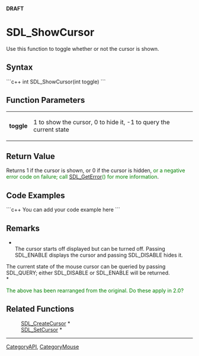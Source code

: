 <!-- pragma section-numbers off -->
<!-- pragma disable-camelcase -->
'''DRAFT'''

= SDL_ShowCursor =
Use this function to toggle whether or not the cursor is shown.


== Syntax ==
```c++
int SDL_ShowCursor(int toggle)
```

== Function Parameters ==
{|
|'''toggle'''
|1 to show the cursor, 0 to hide it, -1 to query the current state
|}

== Return Value ==
Returns 1 if the cursor is shown, or 0 if the cursor is hidden, <span style="color: green;">or a negative error code on failure; call [[SDL_GetError]]() for more information</span>.

== Code Examples ==
```c++
You can add your code example here
```

== Remarks ==
*<br/>The cursor starts off displayed but can be turned off.  Passing SDL_ENABLE displays the cursor and passing SDL_DISABLE hides it. 

The current state of the mouse cursor can be queried by passing SDL_QUERY; either SDL_DISABLE or SDL_ENABLE will be returned.<br/>*

<span style="color: green;">The above has been rearranged from the original.  Do these apply in 2.0?</span>

== Related Functions ==
:[[SDL_CreateCursor]] *
:[[SDL_SetCursor]] *

----
[[CategoryAPI]], [[CategoryMouse]]
